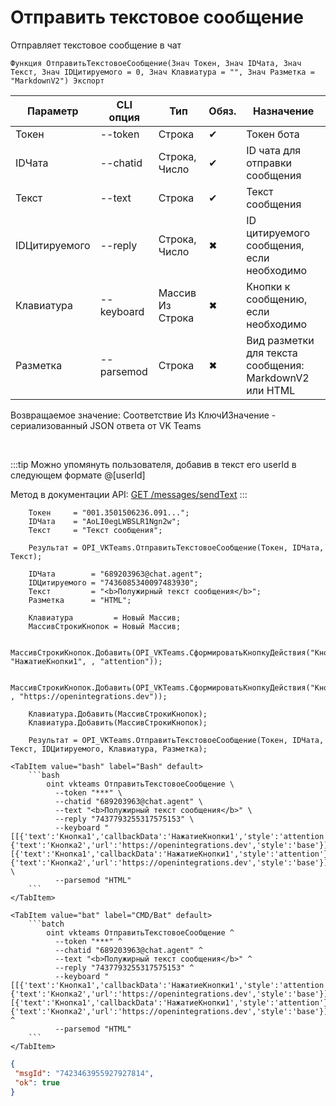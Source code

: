 ﻿---
sidebar_position: 1
---


# Отправить текстовое сообщение
 Отправляет текстовое сообщение в чат



`Функция ОтправитьТекстовоеСообщение(Знач Токен, Знач IDЧата, Знач Текст, Знач IDЦитируемого = 0, Знач Клавиатура = "", Знач Разметка = "MarkdownV2") Экспорт`

  | Параметр | CLI опция | Тип | Обяз. | Назначение |
  |-|-|-|-|-|
  | Токен | --token | Строка | &#x2714; | Токен бота |
  | IDЧата | --chatid | Строка, Число | &#x2714; | ID чата для отправки сообщения |
  | Текст | --text | Строка | &#x2714; | Текст сообщения |
  | IDЦитируемого | --reply | Строка, Число | &#x2716; | ID цитируемого сообщения, если необходимо |
  | Клавиатура | --keyboard | Массив Из Строка | &#x2716; | Кнопки к сообщению, если необходимо |
  | Разметка | --parsemod | Строка | &#x2716; | Вид разметки для текста сообщения: MarkdownV2 или HTML |

  
  Возвращаемое значение:   Соответствие Из КлючИЗначение - сериализованный JSON ответа от VK Teams

<br/>

:::tip
Можно упомянуть пользователя, добавив в текст его userId в следующем формате @[userId]

 Метод в документации API: [GET /messages/sendText](https://teams.vk.com/botapi/#/messages/get_messages_sendText)
:::
<br/>


```bsl title="Пример использования для 1С:Предприятие/OneScript"
    Токен     = "001.3501506236.091...";
    IDЧата    = "AoLI0egLWBSLR1Ngn2w";
    Текст     = "Текст сообщения";

    Результат = OPI_VKTeams.ОтправитьТекстовоеСообщение(Токен, IDЧата, Текст);

    IDЧата        = "689203963@chat.agent";
    IDЦитируемого = "7436085340097483930";
    Текст         = "<b>Полужирный текст сообщения</b>";
    Разметка      = "HTML";

    Клавиатура         = Новый Массив;
    МассивСтрокиКнопок = Новый Массив;

    МассивСтрокиКнопок.Добавить(OPI_VKTeams.СформироватьКнопкуДействия("Кнопка1", "НажатиеКнопки1", , "attention"));

    МассивСтрокиКнопок.Добавить(OPI_VKTeams.СформироватьКнопкуДействия("Кнопка2", , "https://openintegrations.dev"));

    Клавиатура.Добавить(МассивСтрокиКнопок);
    Клавиатура.Добавить(МассивСтрокиКнопок);

    Результат = OPI_VKTeams.ОтправитьТекстовоеСообщение(Токен, IDЧата, Текст, IDЦитируемого, Клавиатура, Разметка);
```
    

 <Tabs>
  
    <TabItem value="bash" label="Bash" default>
        ```bash
            oint vkteams ОтправитьТекстовоеСообщение \
              --token "***" \
              --chatid "689203963@chat.agent" \
              --text "<b>Полужирный текст сообщения</b>" \
              --reply "7437793255317575153" \
              --keyboard "[[{'text':'Кнопка1','callbackData':'НажатиеКнопки1','style':'attention'},{'text':'Кнопка2','url':'https://openintegrations.dev','style':'base'}],[{'text':'Кнопка1','callbackData':'НажатиеКнопки1','style':'attention'},{'text':'Кнопка2','url':'https://openintegrations.dev','style':'base'}]]" \
              --parsemod "HTML"
        ```
    </TabItem>
  
    <TabItem value="bat" label="CMD/Bat" default>
        ```batch
            oint vkteams ОтправитьТекстовоеСообщение ^
              --token "***" ^
              --chatid "689203963@chat.agent" ^
              --text "<b>Полужирный текст сообщения</b>" ^
              --reply "7437793255317575153" ^
              --keyboard "[[{'text':'Кнопка1','callbackData':'НажатиеКнопки1','style':'attention'},{'text':'Кнопка2','url':'https://openintegrations.dev','style':'base'}],[{'text':'Кнопка1','callbackData':'НажатиеКнопки1','style':'attention'},{'text':'Кнопка2','url':'https://openintegrations.dev','style':'base'}]]" ^
              --parsemod "HTML"
        ```
    </TabItem>
</Tabs>


```json title="Результат"
{
 "msgId": "7423463955927927814",
 "ok": true
}
```
